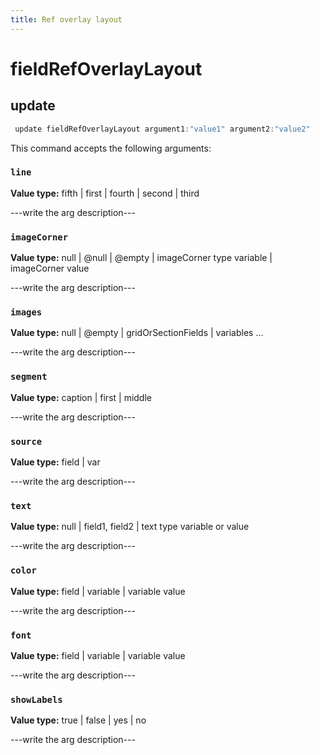 ```yaml
---
title: Ref overlay layout
---
```


# fieldRefOverlayLayout

## update

```js filename="Terminal" copy
 update fieldRefOverlayLayout argument1:"value1" argument2:"value2"
```

This command accepts the following arguments:

### `line`
**Value type:** fifth | first | fourth | second | third

---write the arg description---

### `imageCorner`
**Value type:** null | @null | @empty | imageCorner type variable | imageCorner value

---write the arg description---

### `images`
**Value type:** null | @empty | gridOrSectionFields | variables ...

---write the arg description---

### `segment`
**Value type:** caption | first | middle

---write the arg description---

### `source`
**Value type:** field | var

---write the arg description---

### `text`
**Value type:** null | field1, field2 | text type variable or value

---write the arg description---

### `color`
**Value type:** field | variable | variable value

---write the arg description---

### `font`
**Value type:** field | variable | variable value

---write the arg description---

### `showLabels`
**Value type:** true | false | yes | no

---write the arg description---


